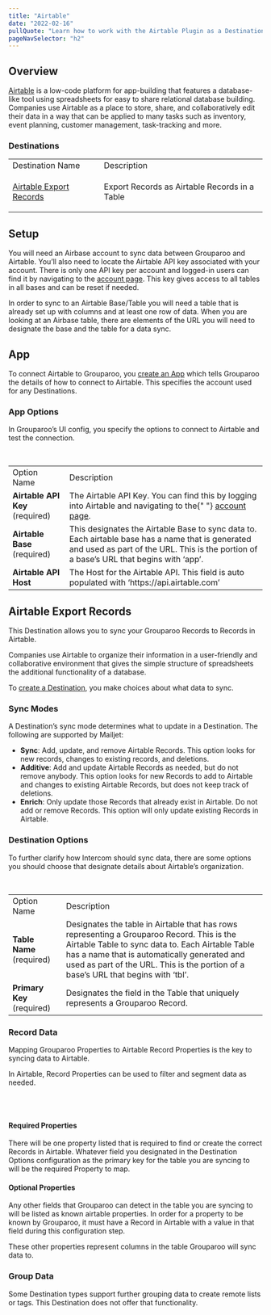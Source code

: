 ```yaml
---
title: "Airtable"
date: "2022-02-16"
pullQuote: "Learn how to work with the Airtable Plugin as a Destination. Grouparoo helps connect your centralized data to business tools like Airtable."
pageNavSelector: "h2"
---
```


<PluginDocsLinks plugin="Airtable" />

## Overview

[Airtable](https://airtable.com/) is a low-code platform for app-building that features a database-like tool using spreadsheets for easy to share relational database building. Companies use Airtable as a place to store, share, and collaboratively edit their data in a way that can be applied to many tasks such as inventory, event planning, customer management, task-tracking and more.

### Destinations

<table className='docTable'>
    <tablebody>
  <tr>
   <td>Destination Name
   </td>
   <td>Description
   </td>
  </tr>
  <tr>
   <td>

<a href="#airtable-export-records">Airtable Export Records</a>
   </td>
   <td>Export Records as Airtable Records in a Table
   </td>
  </tr>
  </tablebody>
</table>

## Setup

You will need an Airbase account to sync data between Grouparoo and Airtable. You’ll also need to locate the Airtable API key associated with your account. There is only one API key per account and logged-in users can find it by navigating to the [account page](https://airtable.com/account). This key gives access to all tables in all bases and can be reset if needed.

In order to sync to an Airtable Base/Table you will need a table that is already set up with columns and at least one row of data. When you are looking at an Airbase table, there are elements of the URL you will need to designate the base and the table for a data sync.

## App

To connect Airtable to Grouparoo, you [create an App](https://www.grouparoo.com/docs/config/apps) which tells Grouparoo the details of how to connect to Airtable. This specifies the account used for any Destinations.

### App Options

In Grouparoo’s UI config, you specify the options to connect to Airtable and test the connection.

<ImageInBrowserFrame
  src="/images/docs/integrations/airtable/app/options.png"
  alt="Airtable App Options"
  width={733}
  height={349}
/>
<br />

<table className="docTable">
  <tablebody>
    <tr>
      <td>Option Name</td>
      <td>Description</td>
    </tr>
    <tr>
      <td>
        <strong>Airtable API Key</strong> (required)
      </td>
      <td>
        The Airtable API Key. You can find this by logging into Airtable and
        navigating to the{" "}
        <a href="https://airtable.com/account">account page</a>.
      </td>
    </tr>
    <tr>
      <td>
        <strong>Airtable Base</strong> (required)
      </td>
      <td>
        This designates the Airtable Base to sync data to. Each airtable base
        has a name that is generated and used as part of the URL. This is the
        portion of a base’s URL that begins with ‘app’.
      </td>
    </tr>
    <tr>
      <td>
        <strong>Airtable API Host</strong>
      </td>
      <td>
        The Host for the Airtable API. This field is auto populated with
        ‘https://api.airtable.com’
      </td>
    </tr>
  </tablebody>
</table>

## Airtable Export Records

This Destination allows you to sync your Grouparoo Records to Records in Airtable.

Companies use Airtable to organize their information in a user-friendly and collaborative environment that gives the simple structure of spreadsheets the additional functionality of a database.

To [create a Destination](https://www.grouparoo.com/docs/config/destinations), you make choices about what data to sync.

### Sync Modes

A Destination’s sync mode determines what to update in a Destination. The following are supported by Mailjet:

- **Sync**: Add, update, and remove Airtable Records. This option looks for new records, changes to existing records, and deletions.
- **Additive**: Add and update Airtable Records as needed, but do not remove anybody. This option looks for new Records to add to Airtable and changes to existing Airtable Records, but does not keep track of deletions.
- **Enrich**: Only update those Records that already exist in Airtable. Do not add or remove Records. This option will only update existing Records in Airtable.

### Destination Options

To further clarify how Intercom should sync data, there are some options you should choose that designate details about Airtable’s organization.

<ImageInBrowserFrame
  src="/images/docs/integrations/airtable/export-records/options.png"
  alt="Airtable Export Records Options"
  width={733}
  height={203}
/>
<br />

<table className="docTable">
  <tablebody>
    <tr>
      <td>Option Name</td>
      <td>Description</td>
    </tr>
    <tr>
      <td>
        <strong>Table Name</strong> (required)
      </td>
      <td>
        Designates the table in Airtable that has rows representing a Grouparoo
        Record. This is the Airtable Table to sync data to. Each Airtable Table
        has a name that is automatically generated and used as part of the URL.
        This is the portion of a base’s URL that begins with ‘tbl’.
      </td>
    </tr>
    <tr>
      <td>
        <strong>Primary Key</strong> (required)
      </td>
      <td>
        Designates the field in the Table that uniquely represents a Grouparoo
        Record.
      </td>
    </tr>
  </tablebody>
</table>

### Record Data

Mapping Grouparoo Properties to Airtable Record Properties is the key to syncing data to Airtable.

In Airtable, Record Properties can be used to filter and segment data as needed.

<ImageInBrowserFrame
  src="/images/docs/integrations/airtable/export-records/properties.png"
  alt="Airtable Export Records Properties"
  width={733}
  height={436}
/>
<br />
<br />

#### Required Properties

There will be one property listed that is required to find or create the correct Records in Airtable. Whatever field you designated in the Destination Options configuration as the primary key for the table you are syncing to will be the required Property to map.

#### Optional Properties

Any other fields that Grouparoo can detect in the table you are syncing to will be listed as known airtable properties. In order for a property to be known by Grouparoo, it must have a Record in Airtable with a value in that field during this configuration step.

These other properties represent columns in the table Grouparoo will sync data to.

### Group Data

Some Destination types support further grouping data to create remote lists or tags. This Destination does not offer that functionality.

<PluginDocsIntegrationNotes plugin="Airtable" />
